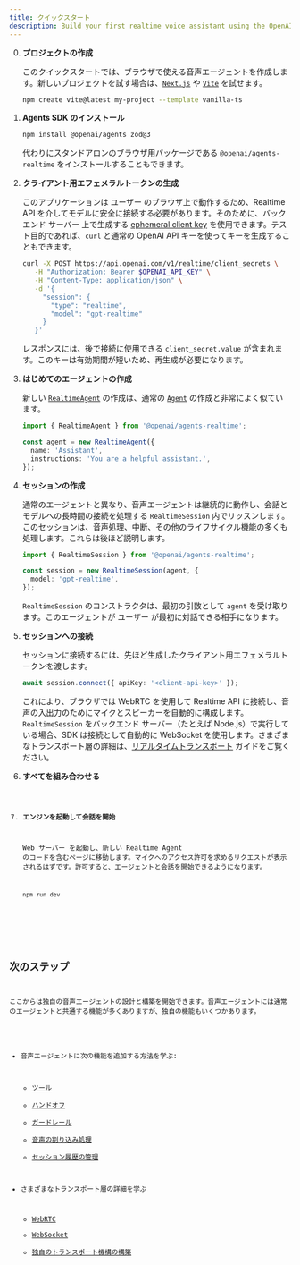 ```yaml
---
title: クイックスタート
description: Build your first realtime voice assistant using the OpenAI Agents SDK in minutes.
---
```



<Steps>

0. **プロジェクトの作成**

   このクイックスタートでは、ブラウザで使える音声エージェントを作成します。新しいプロジェクトを試す場合は、[`Next.js`](https://nextjs.org/docs/getting-started/installation) や [`Vite`](https://vite.dev/guide/installation.html) を試せます。

   ```bash
   npm create vite@latest my-project --template vanilla-ts
   ```

1. **Agents SDK のインストール**

   ```bash
   npm install @openai/agents zod@3
   ```

   代わりにスタンドアロンのブラウザ用パッケージである `@openai/agents-realtime` をインストールすることもできます。

2. **クライアント用エフェメラルトークンの生成**

   このアプリケーションは ユーザー のブラウザ上で動作するため、Realtime API を介してモデルに安全に接続する必要があります。そのために、バックエンド サーバー 上で生成する [ephemeral client key](https://platform.openai.com/docs/guides/realtime#creating-an-ephemeral-token) を使用できます。テスト目的であれば、`curl` と通常の OpenAI API キーを使ってキーを生成することもできます。

   ```bash
   curl -X POST https://api.openai.com/v1/realtime/client_secrets \
      -H "Authorization: Bearer $OPENAI_API_KEY" \
      -H "Content-Type: application/json" \
      -d '{
        "session": {
          "type": "realtime",
          "model": "gpt-realtime"
        }
      }'
   ```

   レスポンスには、後で接続に使用できる `client_secret.value` が含まれます。このキーは有効期間が短いため、再生成が必要になります。

3. **はじめてのエージェントの作成**

   新しい [`RealtimeAgent`](/openai-agents-js/openai/agents-realtime/classes/realtimeagent/) の作成は、通常の [`Agent`](/openai-agents-js/ja/guides/agents) の作成と非常によく似ています。

   ```typescript
   import { RealtimeAgent } from '@openai/agents-realtime';

   const agent = new RealtimeAgent({
     name: 'Assistant',
     instructions: 'You are a helpful assistant.',
   });
   ```

4. **セッションの作成**

   通常のエージェントと異なり、音声エージェントは継続的に動作し、会話とモデルへの長時間の接続を処理する `RealtimeSession` 内でリッスンします。このセッションは、音声処理、中断、その他のライフサイクル機能の多くも処理します。これらは後ほど説明します。

   ```typescript
   import { RealtimeSession } from '@openai/agents-realtime';

   const session = new RealtimeSession(agent, {
     model: 'gpt-realtime',
   });
   ```

   `RealtimeSession` のコンストラクタは、最初の引数として `agent` を受け取ります。このエージェントが ユーザー が最初に対話できる相手になります。

5. **セッションへの接続**

   セッションに接続するには、先ほど生成したクライアント用エフェメラルトークンを渡します。

   ```typescript
   await session.connect({ apiKey: '<client-api-key>' });
   ```

   これにより、ブラウザでは WebRTC を使用して Realtime API に接続し、音声の入出力のためにマイクとスピーカーを自動的に構成します。`RealtimeSession` をバックエンド サーバー（たとえば Node.js）で実行している場合、SDK は接続として自動的に WebSocket を使用します。さまざまなトランスポート層の詳細は、[リアルタイムトランスポート](/openai-agents-js/ja/guides/voice-agents/transport) ガイドをご覧ください。

6. **すべてを組み合わせる**

   <Code lang="typescript" code={helloWorldExample} />

7. **エンジンを起動して会話を開始**

   Web サーバー を起動し、新しい Realtime Agent のコードを含むページに移動します。マイクへのアクセス許可を求めるリクエストが表示されるはずです。許可すると、エージェントと会話を開始できるようになります。

   ```bash
   npm run dev
   ```

</Steps>

## 次のステップ

ここからは独自の音声エージェントの設計と構築を開始できます。音声エージェントには通常のエージェントと共通する機能が多くありますが、独自の機能もいくつかあります。

- 音声エージェントに次の機能を追加する方法を学ぶ:
  - [ツール](/openai-agents-js/ja/guides/voice-agents/build#tools)
  - [ハンドオフ](/openai-agents-js/ja/guides/voice-agents/build#handoffs)
  - [ガードレール](/openai-agents-js/ja/guides/voice-agents/build#guardrails)
  - [音声の割り込み処理](/openai-agents-js/ja/guides/voice-agents/build#audio-interruptions)
  - [セッション履歴の管理](/openai-agents-js/ja/guides/voice-agents/build#session-history)

- さまざまなトランスポート層の詳細を学ぶ
  - [WebRTC](/openai-agents-js/ja/guides/voice-agents/transport#connecting-over-webrtc)
  - [WebSocket](/openai-agents-js/ja/guides/voice-agents/transport#connecting-over-websocket)
  - [独自のトランスポート機構の構築](/openai-agents-js/ja/guides/voice-agents/transport#building-your-own-transport-mechanism)

